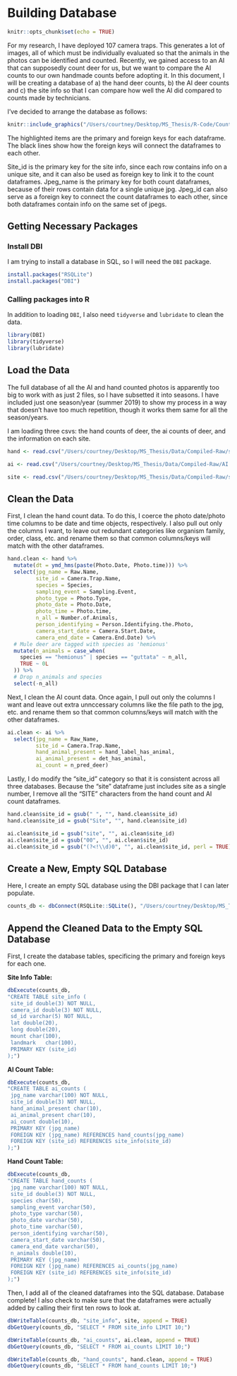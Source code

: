 # Building Database

```r
knitr::opts_chunk$set(echo = TRUE)
```

For my research, I have deployed 107 camera traps. This generates a lot of images, all of which must be individually evaluated so that the animals in the photos can be identified and counted. Recently, we gained access to an AI that can supposedly count deer for us, but we want to compare the AI counts to our own handmade counts before adopting it. In this document, I will be creating a database of a) the hand deer counts, b) the AI deer counts and c) the site info so that I can compare how well the AI did compared to counts made by technicians. 
 
I've decided to arrange the database as follows:

```r
knitr::include_graphics("/Users/courtney/Desktop/MS_Thesis/R-Code/Count_Check_Bookdown/Database_Structure_Diagram.png")
```

The highlighted items are the primary and foreign keys for each dataframe. The black lines show how the foreign keys will connect the dataframes to each other. 

Site_id is the primary key for the site info, since each row contains info on a unique site, and it can also be used as  foreign key to link it to the count dataframes. Jpeg_name is the primary key for both count dataframes, because of their rows contain data for a single unique jpg. Jpeg_id can also serve as a foreign key to connect the count dataframes to each other, since both dataframes contain info on the same set of jpegs.

## Getting Necessary Packages

### Install DBI

I am trying to install a database in SQL, so I will need the `DBI` package.

```r
install.packages("RSQLite")
install.packages("DBI")
```

### Calling packages into R

In addition to loading `DBI`, I also need `tidyverse` and `lubridate` to clean the data.

```r
library(DBI)
library(tidyverse)
library(lubridate)
```

## Load the Data

The full database of all the AI and hand counted photos is apparently too big to work with as just 2 files, so I have subsetted it into seasons. I have included just one season/year (summer 2019) to show my process in a way that doesn't have too much repetition, though it works them same for all the season/years.

I am loading three csvs: the hand counts of deer, the ai counts of deer, and the information on each site.


```r
hand <- read.csv("/Users/courtney/Desktop/MS_Thesis/Data/Compiled-Raw/summer19.csv", stringsAsFactors = FALSE)

ai <- read.csv("/Users/courtney/Desktop/MS_Thesis/Data/Compiled-Raw/AI.summer19.csv", stringsAsFactors = FALSE)

site <- read.csv("/Users/courtney/Desktop/MS_Thesis/Data/Compiled-Raw/site_info.csv", stringsAsFactors = FALSE)
```

## Clean the Data

First, I clean the hand count data. To do this, I coerce the photo date/photo time columns to be date and time objects, respectively. I also pull out only the columns I want, to leave out redundant categories like organism family, order, class, etc. and rename them so that common columns/keys will match with the other dataframes.

```r
hand.clean <- hand %>% 
  mutate(dt = ymd_hms(paste(Photo.Date, Photo.time))) %>% 
  select(jpg_name = Raw.Name,
         site_id = Camera.Trap.Name,
         species = Species,
         sampling_event = Sampling.Event,
         photo_type = Photo.Type,
         photo_date = Photo.Date,
         photo_time = Photo.time,
         n_all = Number.of.Animals,
         person_identifying = Person.Identifying.the.Photo,
         camera_start_date = Camera.Start.Date,
         camera_end_date = Camera.End.Date) %>% 
  # Mule deer are tagged with species as 'hemionus'
  mutate(n_animals = case_when(
    species == "hemionus" | species == "guttata" ~ n_all,
    TRUE ~ 0L
  )) %>% 
  # Drop n_animals and species
  select(-n_all)
```

Next, I clean the AI count data. Once again, I pull out only the columns I want and leave out extra unnccessary columns like the file path to the jpg, etc. and rename them so that common columns/keys will match with the other dataframes.

```r
ai.clean <- ai %>% 
  select(jpg_name = Raw_Name,
         site_id = Camera.Trap.Name,
         hand_animal_present = hand_label_has_animal,
         ai_animal_present = det_has_animal,
         ai_count = n_pred_deer)
```

Lastly, I do modify the "site_id" category so that it is consistent across all three databases. Because the "site" dataframe just includes site as a single number, I remove all the "SITE" characters from the hand count and AI count dataframes.

```r
hand.clean$site_id = gsub(" ", "", hand.clean$site_id)
hand.clean$site_id = gsub("Site", "", hand.clean$site_id)

ai.clean$site_id = gsub("site", "", ai.clean$site_id)
ai.clean$site_id = gsub("00", "", ai.clean$site_id)
ai.clean$site_id = gsub("(?<!\\d)0", "", ai.clean$site_id, perl = TRUE)
```

## Create a New, Empty SQL Database

Here, I create an empty SQL database using the DBI package that I can later populate.

```r
counts_db <- dbConnect(RSQLite::SQLite(), "/Users/courtney/Desktop/MS_Thesis/Data/SQL_db.db")
```

## Append the Cleaned Data to the Empty SQL Database

First, I create the database tables, specificing the primary and foreign keys for each one.

**Site Info Table:**

```r
dbExecute(counts_db, 
"CREATE TABLE site_info (
 site_id double(3) NOT NULL,
 camera_id double(3) NOT NULL,
 sd_id varchar(5) NOT NULL,
 lat double(20),
 long double(20),
 mount char(100),
 landmark	char(100),
 PRIMARY KEY (site_id)
);")
```

**AI Count Table:**

```r
dbExecute(counts_db, 
"CREATE TABLE ai_counts (
 jpg_name varchar(100) NOT NULL,
 site_id double(3) NOT NULL,
 hand_animal_present char(10),
 ai_animal_present char(10),
 ai_count double(10),
 PRIMARY KEY (jpg_name)
 FOREIGN KEY (jpg_name) REFERENCES hand_counts(jpg_name)
 FOREIGN KEY (site_id) REFERENCES site_info(site_id)
);")
```

**Hand Count Table:**

```r
dbExecute(counts_db, 
"CREATE TABLE hand_counts (
 jpg_name varchar(100) NOT NULL,
 site_id double(3) NOT NULL,
 species char(50),
 sampling_event varchar(50),
 photo_type varchar(50),
 photo_date varchar(50),
 photo_time varchar(50),
 person_identifying varchar(50),
 camera_start_date varchar(50),
 camera_end_date varchar(50),
 n_animals double(10),
 PRIMARY KEY (jpg_name)
 FOREIGN KEY (jpg_name) REFERENCES ai_counts(jpg_name)
 FOREIGN KEY (site_id) REFERENCES site_info(site_id)
);")
```

Then, I add all of the cleaned dataframes into the SQL database. Database complete! I also check to make sure that the dataframes were actually added by calling their first ten rows to look at.

```r
dbWriteTable(counts_db, "site_info", site, append = TRUE)
dbGetQuery(counts_db, "SELECT * FROM site_info LIMIT 10;")

dbWriteTable(counts_db, "ai_counts", ai.clean, append = TRUE)
dbGetQuery(counts_db, "SELECT * FROM ai_counts LIMIT 10;")

dbWriteTable(counts_db, "hand_counts", hand.clean, append = TRUE)
dbGetQuery(counts_db, "SELECT * FROM hand_counts LIMIT 10;")
```